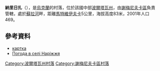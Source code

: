 {{coord|49|43|38|N|32|48|16|E|scale:100000_region:UA|display=title}}

'''納里日扎'''（{{lang-uk|Наріжжя}}），是[[烏克蘭|烏克蘭]]的村落，位於該國中部[[波爾塔瓦州|波爾塔瓦州]]，由[[謝梅尼夫卡區|謝梅尼夫卡區]]負責管轄，處於[[蘇拉河_(第聶伯河支流)|蘇拉河]]畔，距離[[馬特維伊夫卡_(謝梅尼夫卡區)|馬特維伊夫卡]]5公里，海拔高度83米，2001年人口469。

==參考資料==
*[http://gska2.rada.gov.ua/pls/z7502/A005?rdat1=16.02.2009&rf7571=26646 картка]{{dead link|date=2018年4月 |bot=InternetArchiveBot |fix-attempted=yes }}
* [http://weather.in.ua/ua/poltavskaja/16628 Погода в селі Наріжжя]

{{DEFAULTSORT:Наріжжя}}
[[Category:波爾塔瓦州村落|Category:波爾塔瓦州村落]]
[[Category:謝梅尼夫卡區村落|Category:謝梅尼夫卡區村落]]


{{Poltava-geo-stub}}